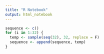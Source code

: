 ```yaml
---
title: "R Notebook"
output: html_notebook
---
```



```r

sequence <- c()
for (i in 1:32) {
  temp <- sample(seq(32), 32, replace = F)
  sequence <- append(sequence, temp)
}



```



```r

```

